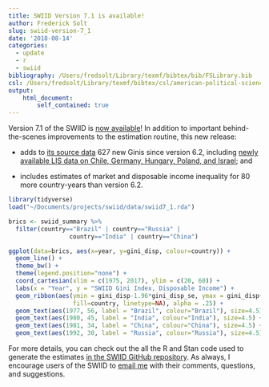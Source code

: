 ```yaml
---
title: SWIID Version 7.1 is available!
author: Frederick Solt
slug: swiid-version-7_1
date: '2018-08-14'
categories:
  - update
  - r
  - swiid
bibliography: /Users/fredsolt/Library/texmf/bibtex/bib/FSLibrary.bib
csl: /Users/fredsolt/Library/texmf/bibtex/csl/american-political-science-association2.csl
output:
    html_document:
        self_contained: true
---
```


Version 7.1 of the SWIID is [now available](/swiid/swiid_downloads/)!  In addition to important behind-the-scenes improvements to the estimation routine, this new release:

- adds to [its source data](https://github.com/fsolt/swiid/blob/master/data/swiid_source.csv) 627 new Ginis since version 6.2, including [newly available LIS data on Chile, Germany, Hungary, Poland, and Israel](http://www.lisdatacenter.org/news-and-events/2018-summer-data-release/); and

- includes estimates of market and disposable income inequality for 80 more country-years than version 6.2.

```r
library(tidyverse)
load("~/Documents/projects/swiid/data/swiid7_1.rda")

brics <- swiid_summary %>% 
  filter(country=="Brazil" | country=="Russia" | 
                 country=="India" | country=="China")

ggplot(data=brics, aes(x=year, y=gini_disp, colour=country)) +
  geom_line() +
  theme_bw() +
  theme(legend.position="none") +    
  coord_cartesian(xlim = c(1975, 2017), ylim = c(20, 60)) +
  labs(x = "Year", y = "SWIID Gini Index, Disposable Income") +
  geom_ribbon(aes(ymin = gini_disp-1.96*gini_disp_se, ymax = gini_disp+1.96*gini_disp_se, 
                  fill=country, linetype=NA), alpha = .25) +
  geom_text(aes(1977, 56, label = "Brazil", colour="Brazil"), size=4.5) +
  geom_text(aes(1980, 45, label = "India", colour="India"), size=4.5) +
  geom_text(aes(1981, 34, label = "China", colour="China"), size=4.5) +
  geom_text(aes(1992, 30, label = "Russia", colour="Russia"), size=4.5)
```

For more details, you can check out the all the R and Stan code used to generate the estimates [in the SWIID GitHub repository](https://github.com/fsolt/swiid).  As always, I encourage users of the SWIID to [email me](mailto:frederick-solt@uiowa.edu) with their comments, questions, and suggestions.
